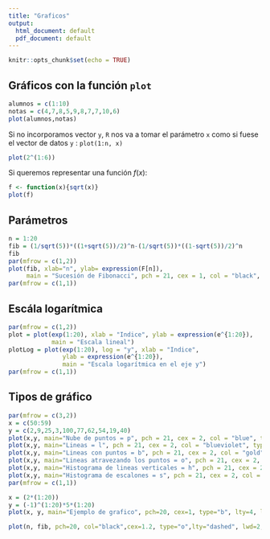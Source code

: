 ```yaml
---
title: "Graficos"
output:
  html_document: default
  pdf_document: default
---
```


```r
knitr::opts_chunk$set(echo = TRUE)
```

## Gráficos con la función `plot`

```r
alumnos = c(1:10)
notas = c(4,7,8,5,9,8,7,7,10,6)
plot(alumnos,notas)
```

Si no incorporamos vector `y`, `R` nos va a tomar el parámetro `x` como si fuese el vector de datos `y` : `plot(1:n, x)`

```r
plot(2^(1:6))
```

Si queremos representar una función $f(x)$:

```r
f <- function(x){sqrt(x)}
plot(f)
```

## Parámetros

```r
n = 1:20
fib = (1/sqrt(5))*((1+sqrt(5))/2)^n-(1/sqrt(5))*((1-sqrt(5))/2)^n
fib
par(mfrow = c(1,2))
plot(fib, xlab="n", ylab= expression(F[n]),
     main = "Sucesión de Fibonacci", pch = 21, cex = 1, col = "black", bg = "palegoldenrod", log = "xy")
par(mfrow = c(1,1))
```

## Escála logarítmica

```r
par(mfrow = c(1,2))
plot = plot(exp(1:20), xlab = "Indice", ylab = expression(e^{1:20}),
            main = "Escala lineal")
plotLog = plot(exp(1:20), log = "y", xlab = "Indice",
               ylab = expression(e^{1:20}), 
               main = "Escala logarítmica en el eje y")
par(mfrow = c(1,1))
```

## Tipos de gráfico
```r
par(mfrow = c(3,2))
x = c(50:59)
y = c(2,9,25,3,100,77,62,54,19,40)
plot(x,y, main="Nube de puntos = p", pch = 21, cex = 2, col = "blue", type = "p")
plot(x,y, main="Lineas = l", pch = 21, cex = 2, col = "blueviolet", type = "l")
plot(x,y, main="Lineas con puntos = b", pch = 21, cex = 2, col = "gold", type = "b")
plot(x,y, main="Lineas atravezando los puntos = o", pch = 21, cex = 2, col = "deeppink", type = "o")
plot(x,y, main="Histograma de lineas verticales = h", pch = 21, cex = 2, col = "springgreen", type = "h",)
plot(x,y, main="Histograma de escalones = s", pch = 21, cex = 2, col = "firebrick1", type = "s")
par(mfrow = c(1,1))
```

```r
x = (2*(1:20))
y = (-1)^(1:20)*5*(1:20)
plot(x, y, main="Ejemplo de grafico", pch=20, cex=1, type="b", lty=4, lwd=2, xaxp=c(0,40,2), yaxp=c(-100,100,8))
```

```r
plot(n, fib, pch=20, col="black",cex=1.2, type="o",lty="dashed", lwd=2, xlim=c(0,20), ylim=c(0,6000), xaxp=c(0,20,8),yaxp=c(0,6000,12))
```



